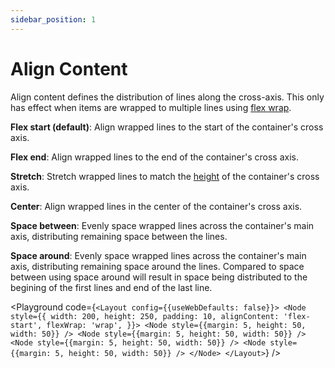 ```yaml
---
sidebar_position: 1
---
```



# Align Content

Align content defines the distribution of lines along the cross-axis. This only
has effect when items are wrapped to multiple lines using [flex wrap](/docs/styling/flex-wrap).

**Flex start (default)**: Align wrapped lines to the start of the container's cross axis.

**Flex end**: Align wrapped lines to the end of the container's cross axis.

**Stretch**: Stretch wrapped lines to match the [height](/docs/styling/width-height) of the container's cross axis.

**Center**: Align wrapped lines in the center of the container's cross axis.

**Space between**: Evenly space wrapped lines across the container's main axis, distributing
remaining space between the lines.

**Space around**: Evenly space wrapped lines across the container's main axis, distributing
remaining space around the lines. Compared to space between using
space around will result in space being distributed to the begining of
the first lines and end of the last line.

<Playground code={`<Layout config={{useWebDefaults: false}}>
  <Node
    style={{
      width: 200,
      height: 250,
      padding: 10,
      alignContent: 'flex-start',
      flexWrap: 'wrap',
    }}>
    <Node style={{margin: 5, height: 50, width: 50}} />
    <Node style={{margin: 5, height: 50, width: 50}} />
    <Node style={{margin: 5, height: 50, width: 50}} />
    <Node style={{margin: 5, height: 50, width: 50}} />
  </Node>
</Layout>`} />
